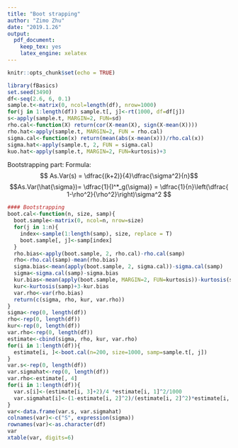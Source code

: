 ```yaml
---
title: "Boot strapping"
author: "Zimo Zhu"
date: "2019.1.26"
output: 
  pdf_document: 
    keep_tex: yes
    latex_engine: xelatex
---
```


```r
knitr::opts_chunk$set(echo = TRUE)
```

```r
library(fBasics)
set.seed(3490)
df<-seq(2.6, 6, 0.1)
sample.t<-matrix(0, ncol=length(df), nrow=1000)
for(j in 1:length(df)) sample.t[, j]<-rt(1000, df=df[j])
s<-apply(sample.t, MARGIN=2, FUN=sd)
rho.cal<-function(X) return(cor(X-mean(X), sign(X-mean(X))))
rho.hat<-apply(sample.t, MARGIN=2, FUN = rho.cal)
sigma.cal<-function(x) return(mean(abs(x-mean(x)))/rho.cal(x))
sigma.hat<-apply(sample.t, 2, FUN = sigma.cal)
kuo.hat<-apply(sample.t, MARGIN=2, FUN=kurtosis)+3
```

Bootstrapping part:
Formula: 
$$ As.Var(s) = \dfrac{(k+2)}{4}\dfrac{\sigma^2}{n}$$
$$As.Var(\hat{\sigma})= \dfrac{1}{I^*_g(\sigma)} = \dfrac{1}{n}\left(\dfrac{
1-\rho^2}{\rho^2}\right)\sigma^2 $$



```r
#### Bootstrapping
boot.cal<-function(n, size, samp){
  boot.sample<-matrix(0, ncol=n, nrow=size)
  for(j in 1:n){
    index<-sample(1:length(samp), size, replace = T)
    boot.sample[, j]<-samp[index]
  }
  rho.bias<-apply(boot.sample, 2, rho.cal)-rho.cal(samp)
  rho<-rho.cal(samp)-mean(rho.bias)
  sigma.bias<-mean(apply(boot.sample, 2, sigma.cal))-sigma.cal(samp)
  sigma<-sigma.cal(samp)-sigma.bias
  kur.bias<-mean(apply(boot.sample, MARGIN=2, FUN=kurtosis))-kurtosis(samp)
  kur<-kurtosis(samp)+3-kur.bias
  var.rho<-var(rho.bias)
  return(c(sigma, rho, kur, var.rho))
}
sigma<-rep(0, length(df))
rho<-rep(0, length(df))
kur<-rep(0, length(df))
var.rho<-rep(0, length(df))
estimate<-cbind(sigma, rho, kur, var.rho)
for(i in 1:length(df)){
  estimate[i, ]<-boot.cal(n=200, size=1000, samp=sample.t[, j])
}
var.s<-rep(0, length(df))
var.sigmahat<-rep(0, length(df))
var.rho<-estimate[, 4]
for(i in 1:length(df)){
  var.s[i]<-(estimate[i, 3]+2)/4 *estimate[i, 1]^2/1000
  var.sigmahat[i]<-(1-estimate[i, 2]^2)/(estimate[i, 2]^2)*estimate[i, 1]^2/1000
}
var<-data.frame(var.s, var.sigmahat)
colnames(var)<-c("S", expression(sigma))
rownames(var)<-as.character(df)
var
xtable(var, digits=6)
```

